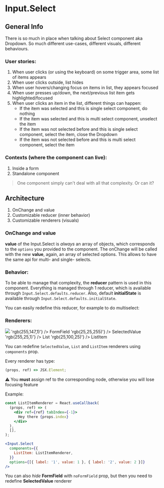 
<Meta component={Input.Select} />

# Input.Select

<Props height={200} of={Input.Select} />

## General Info

There is so much in place when talking about Select component aka Dropdown.
So much different use-cases, different visuals, different behaviours.

### User stories:

1. When user clicks (or using the keyboard) on some trigger area, some list of items appears
1. When user clicks outside, list hides
1. When user hovers/changing focus on items in list, they appears focused
1. When user presses up/down, the next/previous list item gets highlighted/focused
1. When user clicks an item in the list, different things can happen:
   - If the item was selected and this is single select component, do nothing
   - If the item was selected and this is multi select component, unselect the item
   - If the item was not selected before and this is single select component, select the item, close the Dropdown
   - If the item was not selected before and this is multi select component, select the item

### Contexts (where the component can live):

1. Inside a form
1. Standalone component

> One component simply can't deal with all that complexity. Or can it?

## Architecture

1. OnChange and value
1. Customizable reducer (inner behavior)
1. Customizable renderers (visuals)

### OnChange and value

**value** of the Input.Select is _always_ an array of objects, which corresponds to the `options` you provided to the component. The onChange will be called with the new **value**, again, an array of selected options.
This allows to have the same api for multi- and single- selects.

### Behavior:

To be able to manage that complexity, the **reducer** pattern is used in this component.
Everything is managed through 1 reducer, which is available through `Input.Select.defaults.reducer`.
Also, default **initialState** is available through `Input.Select.defaults.initialState`.

You can easily redefine this reducer, for example to do multiselect:

<Preview>
  <Story height={400} id="molecules-input-select--multiselect" />
</Preview>

### Renderers:

<Typography type="primary">
  <Flexbox container>
    <Flexbox item>
      <img src={Renderers} />
    </Flexbox>
    <Flexbox item container>
      <Flexbox container direction="column">
        <Flexbox item container alignItems="center" gutter={2}>
          <Icon.SolidCircle color={t => 'rgb(255,147,1)'} /> FormField
        </Flexbox>
        <Flexbox item container alignItems="center" gutter={2}>
          <Icon.SolidCircle color={t => 'rgb(25,25,255)'} /> SelectedValue
        </Flexbox>
        <Flexbox item container alignItems="center" gutter={2}>
          <Icon.SolidCircle color={t => 'rgb(255,25,1)'} /> List
        </Flexbox>
        <Flexbox item container alignItems="center" gutter={2}>
          <Icon.SolidCircle color={t => 'rgb(25,100,25)'} /> ListItem
        </Flexbox>
      </Flexbox>
    </Flexbox>
  </Flexbox>
</Typography>

You can redefine `SelectedValue`, `List` and `ListItem` renderers using `components` prop.

Every renderer has type:

```typescript
(props, ref) => JSX.Element;
```

⚠️ You **must** assign ref to the corresponding node, otherwise you will lose focusing feature

Example:

```jsx
const ListItemRenderer = React.useCallback(
  (props, ref) => (
    <div ref={ref} tabIndex={-1}>
      Hey there {props.index}
    </div>
  ),
  [],
);
```

```jsx
<Input.Select
  components={{
    ListItem: ListItemRenderer,
  }}
  options={[{ label: '1', value: 1 }, { label: '2', value: 2 }]}
/>
```

You can also _hide_ **FormField** with `noFormField` prop, but then you need to redefine **SelectedValue** renderer

<Preview>
  <Story height={400} id="molecules-input-select--link-with-dropdown-and-search-box" />
</Preview>
